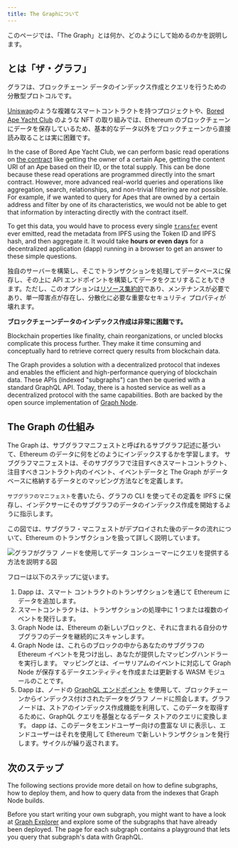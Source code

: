 ```yaml
---
title: The Graphについて
---
```


このページでは、「The Graph」とは何か、どのようにして始めるのかを説明します。

## とは「ザ・グラフ」

グラフは、ブロックチェーン データのインデックス作成とクエリを行うための分散型プロトコルです。

[Uniswap](https://uniswap.org/)のような複雑なスマートコントラクトを持つプロジェクトや、[Bored Ape Yacht Club](https://boredapeyachtclub.com/) のような NFT の取り組みでは、Ethereum のブロックチェーンにデータを保存しているため、基本的なデータ以外をブロックチェーンから直接読み取ることは実に困難です。

In the case of Bored Ape Yacht Club, we can perform basic read operations on [the contract](https://etherscan.io/address/0xbc4ca0eda7647a8ab7c2061c2e118a18a936f13d#code) like getting the owner of a certain Ape, getting the content URI of an Ape based on their ID, or the total supply. This can be done because these read operations are programmed directly into the smart contract. However, more advanced real-world queries and operations like aggregation, search, relationships, and non-trivial filtering are _not_ possible. For example, if we wanted to query for Apes that are owned by a certain address and filter by one of its characteristics, we would not be able to get that information by interacting directly with the contract itself.

To get this data, you would have to process every single [`transfer`](https://etherscan.io/address/0xbc4ca0eda7647a8ab7c2061c2e118a18a936f13d#code#L1746) event ever emitted, read the metadata from IPFS using the Token ID and IPFS hash, and then aggregate it. It would take **hours or even days** for a decentralized application (dapp) running in a browser to get an answer to these simple questions.

独自のサーバーを構築し、そこでトランザクションを処理してデータベースに保存し、その上に API エンドポイントを構築してデータをクエリすることもできます。ただし、このオプションは[リソース集約的](/network/benefits/)であり、メンテナンスが必要であり、単一障害点が存在し、分散化に必要な重要なセキュリティ プロパティが壊れます。

**ブロックチェーンデータのインデックス作成は非常に困難です。**

Blockchain properties like finality, chain reorganizations, or uncled blocks complicate this process further. They make it time consuming and conceptually hard to retrieve correct query results from blockchain data.

The Graph provides a solution with a decentralized protocol that indexes and enables the efficient and high-performance querying of blockchain data. These APIs (indexed "subgraphs") can then be queried with a standard GraphQL API. Today, there is a hosted service as well as a decentralized protocol with the same capabilities. Both are backed by the open source implementation of [Graph Node](https://github.com/graphprotocol/graph-node).

## The Graph の仕組み

The Graph は、サブグラフマニフェストと呼ばれるサブグラフ記述に基づいて、Ethereum のデータに何をどのようにインデックスするかを学習します。 サブグラフマニフェストは、そのサブグラフで注目すべきスマートコントラクト、注目すべきコントラクト内のイベント、イベントデータと The Graph がデータベースに格納するデータとのマッピング方法などを定義します。

`サブグラフのマニフェスト`を書いたら、グラフの CLI を使ってその定義を IPFS に保存し、インデクサーにそのサブグラフのデータのインデックス作成を開始するように指示します。

この図では、サブグラフ・マニフェストがデプロイされた後のデータの流れについて、Ethereum のトランザクションを扱って詳しく説明しています。

![グラフがグラフ ノードを使用してデータ コンシューマーにクエリを提供する方法を説明する図](/img/graph-dataflow.png)

フローは以下のステップに従います。

1. Dapp は、スマート コントラクトのトランザクションを通じて Ethereum にデータを追加します。
2. スマートコントラクトは、トランザクションの処理中に 1 つまたは複数のイベントを発行します。
3. Graph Node は、Ethereum の新しいブロックと、それに含まれる自分のサブグラフのデータを継続的にスキャンします。
4. Graph Node は、これらのブロックの中からあなたのサブグラフの Ethereum イベントを見つけ出し、あなたが提供したマッピングハンドラーを実行します。 マッピングとは、イーサリアムのイベントに対応して Graph Node が保存するデータエンティティを作成または更新する WASM モジュールのことです。
5. Dapp は、ノードの [GraphQL エンドポイント](https://graphql.org/learn/) を使用して、ブロックチェーンからインデックス付けされたデータをグラフ ノードに照会します。グラフ ノードは、ストアのインデックス作成機能を利用して、このデータを取得するために、GraphQL クエリを基盤となるデータ ストアのクエリに変換します。 dapp は、このデータをエンドユーザー向けの豊富な UI に表示し、エンドユーザーはそれを使用して Ethereum で新しいトランザクションを発行します。サイクルが繰り返されます。

## 次のステップ

The following sections provide more detail on how to define subgraphs, how to deploy them, and how to query data from the indexes that Graph Node builds.

Before you start writing your own subgraph, you might want to have a look at [Graph Explorer](https://thegraph.com/explorer) and explore some of the subgraphs that have already been deployed. The page for each subgraph contains a playground that lets you query that subgraph's data with GraphQL.
